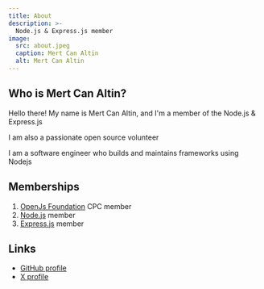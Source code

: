 ```yaml
---
title: About
description: >-
  Node.js & Express.js member 
image:
  src: about.jpeg
  caption: Mert Can Altin
  alt: Mert Can Altin
---
```


## Who is Mert Can Altin?

Hello there! My name is Mert Can Altin, and I'm a member of the Node.js & Express.js

I am also a passionate open source volunteer 

I am a software engineer who builds and maintains frameworks using Nodejs

## Memberships

1. [OpenJs Foundation][openjs-foundation-repository] CPC member
2. [Node.js][nodejs-repository] member
3. [Express.js][expressjs-repository] member

## Links

- [GitHub profile][github-profile]
- [X profile][x-profile]

[openjs-foundation-repository]: https://github.com/openjs-foundation

[nodejs-repository]: https://github.com/nodejs/node

[expressjs-repository]: https://github.com/expressjs/express

[github-profile]: https://github.com/mertcanaltin
[x-profile]: https://x.com/mecaltin
